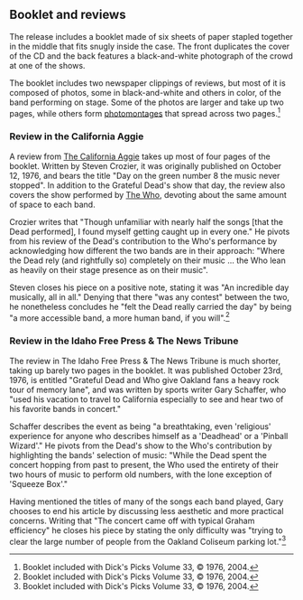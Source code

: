
== Booklet and reviews ==

The release includes a booklet made of six sheets of paper stapled together in the middle that fits snugly inside the case. The front duplicates the cover of the CD and the back features a black-and-white photograph of the crowd at one of the shows.

The booklet includes two newspaper clippings of reviews, but most of it is composed of photos, some in black-and-white and others in color, of the band performing on stage.  Some of the photos are larger and take up two pages, while others form [[Photomontage|photomontages]] that spread across two pages.<ref>Booklet included with Dick's Picks Volume 33, &copy; 1976, 2004.</ref>

=== Review in the California Aggie ===

A review from [[The California Aggie]] takes up most of four pages of the booklet.  Written by Steven Crozier, it was originally published on October 12, 1976, and bears the title "Day on the green number 8 the music never stopped".  In addition to the Grateful Dead's show that day, the review also covers the show performed by [[The Who]], devoting about the same amount of space to each band.

Crozier writes that "Though unfamiliar with nearly half the songs [that the Dead performed], I found myself getting caught up in every one."  He pivots from his review of the Dead's contribution to the Who's performance by acknowledging how different the two bands are in their approach: "Where the Dead rely (and rightfully so) completely on their music ... the Who lean as heavily on their stage presence as on their music".

Steven closes his piece on a positive note, stating it was "An incredible day musically, all in all."  Denying that there "was any contest" between the two, he nonetheless concludes he "felt the Dead really carried the day" by being "a more accessible band, a more human band, if you will".<ref>Booklet included with Dick's Picks Volume 33, &copy; 1976, 2004.</ref>

=== Review in the Idaho Free Press & The News Tribune ===

The review in The Idaho Free Press & The News Tribune is much shorter, taking up barely two pages in the booklet.  It was published October 23rd, 1976, is entitled "Grateful Dead and Who give Oakland fans a heavy rock tour of memory lane", and was written by sports writer Gary Schaffer, who "used his vacation to travel to California especially to see and hear two of his favorite bands in concert."

Schaffer describes the event as being "a breathtaking, even 'religious' experience for anyone who describes himself as a 'Deadhead' or a 'Pinball Wizard'."  He pivots from the Dead's show to the Who's contribution by highlighting the bands' selection of music: "While the Dead spent the concert hopping from past to present, the Who used the entirety of their two hours of music to perform old numbers, with the lone exception of 'Squeeze Box'."

Having mentioned the titles of many of the songs each band played, Gary chooses to end his article by discussing less aesthetic and more practical concerns. Writing that "The concert came off with typical Graham efficiency" he closes his piece by stating the only difficulty was "trying to clear the large number of people from the Oakland Coliseum parking lot."<ref>Booklet included with Dick's Picks Volume 33, &copy; 1976, 2004.</ref>

